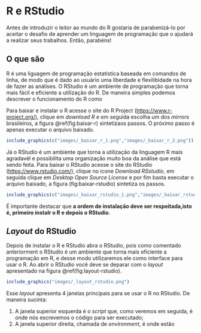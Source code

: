# R e RStudio {#R_e_RStudio}

Antes de introduzir o leitor ao mundo do R gostaria de parabenizá-lo por aceitar o desafio de aprender um linguagem de programação que o ajudará a realizar seus trabalhos. Então, parabéns! 

## O que são {#o_que_sao}

R é uma liguagem de programação estatística baseada em comandos de linha, de modo que é dado ao usuário uma liberdade e flexilibidade na hora de fazer as análises. O RStudio é um ambiente de programação que torna mais fácil e eficiente a utilização do R. De maneira simples podemos descrever o funcionamento do R como   


Para baixar e instalar o R acesse o site do R Project ([https://www.r-project.org/](https://www.r-project.org/)), clique em *download R* e em seguida escolha um dos *mirrors* brasileiros, a figura \@ref(fig:baixar-r) sintetizaos passos. O próximo passo é apenas executar o arquivo baixado. 

```r
include_graphics(c("images/_baixar_r_1.png","images/_baixar_r_2.png"))
```

Já o RStudio é um ambiente que torna a utilização da linguagem R mais agradavél e possibilita uma organização muito boa da análise que está sendo feita. Para baixar o RStudio acesse o site do RStudio ([https://www.rstudio.com/](https://www.rstudio.com/)), clique no icone *Download RSstudio*, em seguida clique em *Desktop Open Source License* e por fim basta executar o arquivo baixado, a figura \ref@(fig:baixar-rstudio) sintetiza os passos.
```r
include_graphics(c("images/_baixar_rstudio_1.png","images/_baixar_rstudio_2.png"))
```

É importante destacar que **a ordem de instalação deve ser respeitada,isto é, primeiro instalr o R e depois o RStudio**.

## *Layout* do RStudio {#layout_rstudio}

Depois de instalar o R e RStudio abra o RStudio, pois como comentado anteriorment o RStudio é um ambiente que torna mais eficiente a programação em R, e desse modo utilizaremos ele como interface para usar o R. Ao abrir o RStudio você deve se deparar com o *layout* apresentado na figura \@ref(fig:layout-rstudio).
```r
include_graphics("images/_layout_rstudio.png")
```

Esse *layout* apresenta 4 janelas principais para se usar o R no RStudio. De maneira sucinta: 

1. A janela superior esquerda é o *script* que, como veremos em seguida, é onde nós escrevemos o código para ser executado; 
2. A janela superior direita, chamada de *environment*, é onde estão      

